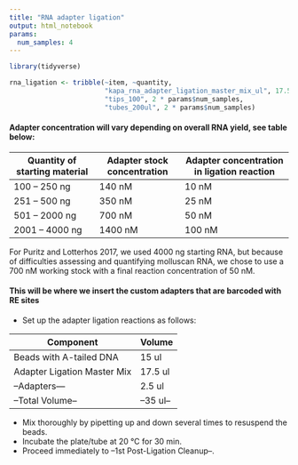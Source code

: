 ```yaml
---
title: "RNA adapter ligation"
output: html_notebook
params:
  num_samples: 4
---
```

```r
library(tidyverse)
```

```r
rna_ligation <- tribble(~item, ~quantity,
                        "kapa_rna_adapter_ligation_master_mix_ul", 17.5, 
                        "tips_100", 2 * params$num_samples,
                        "tubes_200ul", 2 * params$num_samples)
```

#### Adapter concentration will vary depending on overall RNA yield, see table below:

|Quantity of starting material|Adapter stock concentration|Adapter concentration in ligation reaction|
|----|----|-----|
|100 – 250 ng|140 nM| 10 nM|
|251 – 500 ng|350 nM|25 nM|
|501 – 2000 ng|700 nM|50 nM|
|2001 – 4000 ng|1400 nM|100 nM|

For Puritz and Lotterhos 2017, we used 4000 ng starting RNA, but because of difficulties assessing and quantifying molluscan RNA, we chose to use a 700 nM working stock with a final reaction concentration of 50 nM.

#### This will be where we insert the custom adapters that are barcoded with RE sites

- Set up the adapter ligation reactions as follows:

|Component|Volume|
|---------|------|
|Beads with A-tailed DNA| 15 ul |
|Adapter Ligation Master Mix| 17.5 ul |
|--Adapters---| 2.5 ul|
|--Total Volume--| --35 ul--|


- Mix thoroughly by pipetting up and down several times to resuspend the beads.
- Incubate the plate/tube at 20 °C for 30 min.
- Proceed immediately to --1st Post-Ligation Cleanup--.
